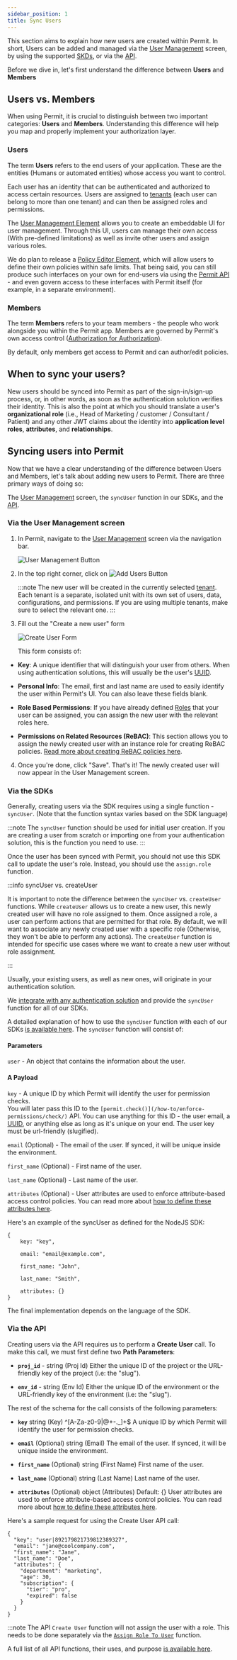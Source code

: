 ```yaml
---
sidebar_position: 1
title: Sync Users
---
```


This section aims to explain how new users are created within Permit.
In short, Users can be added and managed via the [User Management](/how-to/sync-users#via-the-user-management-screen) screen,
by using the supported [SKDs](/how-to/sync-users#via-the-sdks), or via the [API](/how-to/sync-users#via-the-api).

Before we dive in, let's first understand the difference between **Users** and **Members**

## Users vs. Members

When using Permit, it is crucial to distinguish between two important categories: **Users** and **Members**.
Understanding this difference will help you map and properly implement your authorization layer.

### Users

The term **Users** refers to the end users of your application. These are the entities (Humans or automated entities) whose access you want to control.

Each user has an identity that can be authenticated and authorized to access certain resources.
Users are assigned to [tenants](/overview/glossary#tenant) (each user can belong to more than one tenant) and can then be assigned roles and permissions.

The [User Management Element](/embeddable-uis/element/user-management) allows you to create an embeddable UI for user management.
Through this UI, users can manage their own access (With pre-defined limitations) as well as invite other users and assign various roles.

We do plan to release a [Policy Editor Element](https://permitio.canny.io/feature-requests/p/policy-editor-element),
which will allow users to define their own policies within safe limits. That being said, you can still produce such
interfaces on your own for end-users via using the [Permit API](https://api.permit.io/v2/redoc) -
and even govern access to these interfaces with Permit itself (for example, in a separate environment).

### Members

The term **Members** refers to your team members - the people who work alongside you within the Permit app.
Members are governed by Permit's own access control ([Authorization for Authorization](/overview/glossary#authz-for-authz-aka---meta-authorization)).

By default, only members get access to Permit and can author/edit policies.

## When to sync your users?

New users should be synced into Permit as part of the sign-in/sign-up process, or, in other words, as soon as the authentication solution verifies their identity.
This is also the point at which you should translate a user's **organizational role** (i.e., Head of Marketing / customer / Consultant / Patient) and any other
JWT claims about the identity into **application level roles**, **attributes**, and **relationships**.

## Syncing users into Permit

Now that we have a clear understanding of the difference between Users and Members, let's talk about adding new users to Permit.
There are three primary ways of doing so:

The [User Management](/how-to/build-policies/policy-basics#users) screen, the `syncUser` function in our SDKs, and the [API](https://api.permit.io/v2/redoc#tag/Users/operation/create_user).

### Via the User Management screen

1.  In Permit, navigate to the [User Management](https://app.permit.io/user-management) screen via the navigation bar.

    ![User Management Button](/ui-videos/how-to/sync-users/1.png)

2.  In the top right corner, click on ![Add Users Button](/ui-videos/how-to/sync-users/2.png)

    :::note
    The new user will be created in the currently selected [tenant](/overview/glossary/#tenant).
    Each tenant is a separate, isolated unit with its own set of users, data, configurations, and permissions.
    If you are using multiple tenants, make sure to select the relevant one.
    :::

3.  Fill out the "Create a new user" form

    ![Create User Form](/ui-videos/how-to/sync-users/3.png)

    This form consists of:

- **Key**: A unique identifier that will distinguish your user from others.
  When using authentication solutions, this will usually be the user's [UUID](https://en.wikipedia.org/wiki/Universally_unique_identifier).

- **Personal Info**: The email, first and last name are used to easily identify the user within Permit's UI. You can also leave these fields blank.

- **Role Based Permissions**: If you have already defined [Roles](/how-to/build-policies/policy-basics#roles) that your user can be assigned, you can assign the new user with the relevant roles here.

- **Permissions on Related Resources (ReBAC)**: This section allows you to assign the newly created user with an instance role for creating ReBAC policies.
  [Read more about creating ReBAC policies here](/how-to/build-policies/rebac/building-rebac-policies).

4.  Once you're done, click "Save". That's it!
    The newly created user will now appear in the User Management screen.

### Via the SDKs

Generally, creating users via the SDK requires using a single function - `syncUser`.
(Note that the function syntax varies based on the SDK language)

:::note
The `syncUser` function should be used for initial user creation. If you are creating a user from scratch or importing one from your authentication solution, this is the function you need to use.
:::

Once the user has been synced with Permit, you should not use this SDK call to update the user's role. Instead, you should use the `assign.role` function.

:::info syncUser vs. createUser

It is important to note the difference between the `syncUser` vs. `createUser` functions. While `createUser` allows us to create a new user, this newly created user will have no role assigned to them.
Once assigned a role, a user can perform actions that are permitted for that role.
By default, we will want to associate any newly created user with a specific role (Otherwise, they won't be able to perform any actions).
The `createUser` function is intended for specific use cases where we want to create a new user without role assignment.

:::

Usually, your existing users, as well as new ones, will originate in your authentication solution.

We [integrate with any authentication solution](/integrations/authentication/your-authentication) and provide the `syncUser` function for all of our SDKs.

A detailed explanation of how to use the `syncUser` function with each of our SDKs [is available here](/category/supported-sdks). The `syncUser` function will consist of:

#### Parameters

`user` - An object that contains the information about the user.

#### A Payload

`key` - A unique ID by which Permit will identify the user for permission checks.\
You will later pass this ID to the `[permit.check()](/how-to/enforce-permissions/check/)` API. You can use anything for this ID - the user email,
a [UUID](https://en.wikipedia.org/wiki/Universally_unique_identifier), or anything else as long as it's unique on your end. The user key must be url-friendly (slugified).

`email` (Optional) - The email of the user. If synced, it will be unique inside the environment.

`first_name` (Optional) - First name of the user.

`last_name` (Optional) - Last name of the user.

`attributes` (Optional) - User attributes are used to enforce attribute-based access control policies. You can read more about
[how to define these attributes here](/how-to/build-policies/abac/defining-attributes).

Here's an example of the syncUser as defined for the NodeJS SDK:

```
{
    key: "key",

    email: "email@example.com",

    first_name: "John",

    last_name: "Smith",

    attributes: {}
}
```

The final implementation depends on the language of the SDK.

### Via the API

Creating users via the API requires us to perform a **Create User** call.
To make this call, we must first define two **Path Parameters**:

- **`proj_id`** - string (Proj Id)
  Either the unique ID of the project or the URL-friendly key of the project
  (i.e: the "slug").

- **`env_id`** - string (Env Id)
  Either the unique ID of the environment or the URL-friendly key of the environment
  (i.e: the "slug").

The rest of the schema for the call consists of the following parameters:

- **`key`** string (Key) ^[A-Za-z0-9|@+\-\._]+$
  A unique ID by which Permit will identify the user for permission checks.

- **`email`** (Optional) string (Email)
  The email of the user. If synced, it will be unique inside the environment.

- **`first_name`** (Optional) string (First Name)
  First name of the user.

- **`last_name`** (Optional) string (Last Name)
  Last name of the user.

- **`attributes`** (Optional) object (Attributes)
  Default: {}
  User attributes are used to enforce attribute-based access control policies. You can read more about
  [how to define these attributes here](/how-to/build-policies/abac/defining-attributes).

Here's a sample request for using the Create User API call:

```
{
  "key": "user|892179821739812389327",
  "email": "jane@coolcompany.com",
  "first_name": "Jane",
  "last_name": "Doe",
  "attributes": {
    "department": "marketing",
    "age": 30,
    "subscription": {
      "tier": "pro",
      "expired": false
    }
  }
}
```

:::note
The API `Create User` function will not assign the user with a role. This needs to be done
separately via the [`Assign Role To User`](https://api.permit.io/v2/redoc#tag/Users/operation/assign_role_to_user) function.

A full list of all API functions, their uses, and purpose [is available here](https://api.permit.io/v2/redoc#tag/Users).
